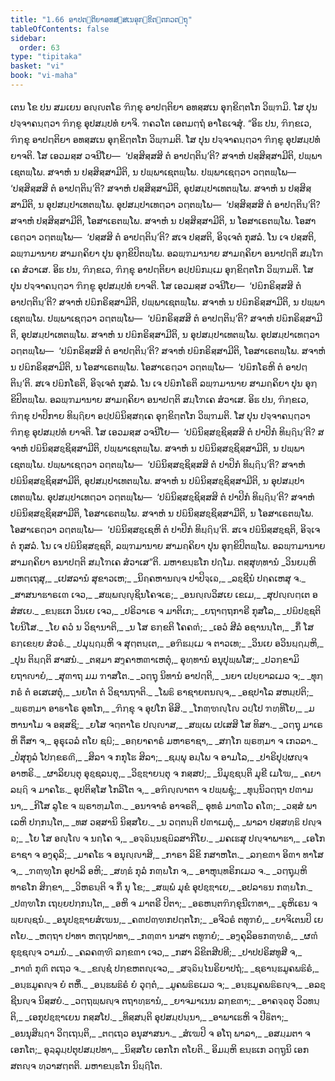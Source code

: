```yaml
---
title: "1.66 ອາປຕ຺ຕິຍາອທສ຺ສເນອຸກ຺ຂິຕ຺ຕກວຕ຺ຖຸ"
tableOfContents: false
sidebar:
  order: 63
type: "tipitaka"
basket: "vi"
book: "vi-maha"
---
```



<DynamicBreadcrumb />

<Division number="130" book="vi-maha">

<Paragraph number="545" book="vi-maha">
ເຕນ ໂຂ ປນ ສມເຍນ ອຎ຺ຎຕໂຣ ຠິກ຺ຂຸ ອາປຕ຺ຕິຍາ ອທສ຺ສເນ ອຸກ຺ຂິຕ຺ຕໂກ ວິພ຺ຠມິ. ໂສ ປຸນ ປຈ຺ຈາຄນ຺ຕ຺ວາ ຠິກ຺ຂູ ອຸປສມ຺ປທໍ ຍາຈິ. ຠຄວໂຕ ເອຕມຕ຺ຖໍ ອາໂຣເຈສຸໍ.
</Paragraph>

<Paragraph number="546" book="vi-maha">
“ອິຘ ປນ, ຠິກ຺ຂເວ, ຠິກ຺ຂຸ ອາປຕ຺ຕິຍາ ອທສ຺ສເນ ອຸກ຺ຂິຕ຺ຕໂກ ວິພ຺ຠມຕິ. ໂສ ປຸນ ປຈ຺ຈາຄນ຺ຕ຺ວາ ຠິກ຺ຂູ ອຸປສມ຺ປທໍ ຍາຈຕິ. ໂສ ເອວມສ຺ສ ວຈນີໂຍ—  ‘ປສ຺ສິສ຺ສສິ ຕໍ ອາປຕ຺ຕິນ຺’ຕິ? ສຈາຫໍ ປສ຺ສິສ຺ສາມີຕິ, ປພ຺ພາເຊຕພ຺ໂພ. ສຈາຫໍ ນ ປສ຺ສິສ຺ສາມີຕິ, ນ ປພ຺ພາເຊຕພ຺ໂພ. ປພ຺ພາເຊຕ຺ວາ ວຕ຺ຕພ຺ໂພ—  ‘ປສ຺ສິສ຺ສສິ ຕໍ ອາປຕ຺ຕິນ຺’ຕິ? ສຈາຫໍ ປສ຺ສິສ຺ສາມີຕິ, ອຸປສມ຺ປາເທຕພ຺ໂພ. ສຈາຫໍ ນ ປສ຺ສິສ຺ສາມີຕິ, ນ ອຸປສມ຺ປາເທຕພ຺ໂພ. ອຸປສມ຺ປາເທຕ຺ວາ ວຕ຺ຕພ຺ໂພ—  ‘ປສ຺ສິສ຺ສສິ ຕໍ ອາປຕ຺ຕິນ຺’ຕິ? ສຈາຫໍ ປສ຺ສິສ຺ສາມີຕິ, ໂອສາເຣຕພ຺ໂພ. ສຈາຫໍ ນ ປສ຺ສິສ຺ສາມີຕິ, ນ ໂອສາເຣຕພ຺ໂພ. ໂອສາເຣຕ຺ວາ ວຕ຺ຕພ຺ໂພ—  ‘ປສ຺ສສິ ຕໍ ອາປຕ຺ຕິນ຺’ຕິ? ສເຈ ປສ຺ສຕິ, ອິຈ຺ເຈຕໍ ກຸສລໍ. ໂນ ເຈ ປສ຺ສຕິ, ລພ຺ຠມານາຍ ສາມຄ຺ຄິຍາ ປຸນ ອຸກ຺ຂິປິຕພ຺ໂພ. ອລພ຺ຠມານາຍ ສາມຄ຺ຄິຍາ ອນາປຕ຺ຕິ ສມ຺ໂຠເຄ ສໍວາເສ.
</Paragraph>

<Paragraph number="547" book="vi-maha">
ອິຘ ປນ, ຠິກ຺ຂເວ, ຠິກ຺ຂຸ ອາປຕ຺ຕິຍາ ອປ຺ປຏິກມ຺ເມ ອຸກ຺ຂິຕ຺ຕໂກ ວິພ຺ຠມຕິ. ໂສ ປຸນ ປຈ຺ຈາຄນ຺ຕ຺ວາ ຠິກ຺ຂູ ອຸປສມ຺ປທໍ ຍາຈຕິ. ໂສ ເອວມສ຺ສ ວຈນີໂຍ—  ‘ປຏິກຣິສ຺ສສິ ຕໍ ອາປຕ຺ຕິນ຺’ຕິ? ສຈາຫໍ ປຏິກຣິສ຺ສາມີຕິ, ປພ຺ພາເຊຕພ຺ໂພ. ສຈາຫໍ ນ ປຏິກຣິສ຺ສາມີຕິ, ນ ປພ຺ພາເຊຕພ຺ໂພ. ປພ຺ພາເຊຕ຺ວາ ວຕ຺ຕພ຺ໂພ—  ‘ປຏິກຣິສ຺ສສິ ຕໍ ອາປຕ຺ຕິນ຺’ຕິ? ສຈາຫໍ ປຏິກຣິສ຺ສາມີຕິ, ອຸປສມ຺ປາເທຕພ຺ໂພ. ສຈາຫໍ ນ ປຏິກຣິສ຺ສາມີຕິ, ນ ອຸປສມ຺ປາເທຕພ຺ໂພ. ອຸປສມ຺ປາເທຕ຺ວາ ວຕ຺ຕພ຺ໂພ—  ‘ປຏິກຣິສ຺ສສິ ຕໍ ອາປຕ຺ຕິນ຺’ຕິ? ສຈາຫໍ ປຏິກຣິສ຺ສາມີຕິ, ໂອສາເຣຕພ຺ໂພ. ສຈາຫໍ ນ ປຏິກຣິສ຺ສາມີຕິ, ນ ໂອສາເຣຕພ຺ໂພ. ໂອສາເຣຕ຺ວາ ວຕ຺ຕພ຺ໂພ—  ‘ປຏິກໂຣຫິ ຕໍ ອາປຕ຺ຕິນ຺’ຕິ. ສເຈ ປຏິກໂຣຕິ, ອິຈ຺ເຈຕໍ ກຸສລໍ. ໂນ ເຈ ປຏິກໂຣຕິ ລພ຺ຠມານາຍ ສາມຄ຺ຄິຍາ ປຸນ ອຸກ຺ຂິປິຕພ຺ໂພ. ອລພ຺ຠມານາຍ ສາມຄ຺ຄິຍາ ອນາປຕ຺ຕິ ສມ຺ໂຠເຄ ສໍວາເສ.
</Paragraph>

<Paragraph number="548" book="vi-maha">
ອິຘ ປນ, ຠິກ຺ຂເວ, ຠິກ຺ຂຸ ປາປິກາຍ ທິຏ຺ຐິຍາ ອປ຺ປຏິນິສ຺ສຄ຺ເຄ ອຸກ຺ຂິຕ຺ຕໂກ ວິພ຺ຠມຕິ. ໂສ ປຸນ ປຈ຺ຈາຄນ຺ຕ຺ວາ ຠິກ຺ຂູ ອຸປສມ຺ປທໍ ຍາຈຕິ. ໂສ ເອວມສ຺ສ ວຈນີໂຍ—  ‘ປຏິນິສ຺ສຊ຺ຊິສ຺ສສິ ຕໍ ປາປິກໍ ທິຏ຺ຐິນ຺’ຕິ? ສຈາຫໍ ປຏິນິສ຺ສຊ຺ຊິສ຺ສາມີຕິ, ປພ຺ພາເຊຕພ຺ໂພ. ສຈາຫໍ ນ ປຏິນິສ຺ສຊ຺ຊິສ຺ສາມີຕິ, ນ ປພ຺ພາເຊຕພ຺ໂພ. ປພ຺ພາເຊຕ຺ວາ ວຕ຺ຕພ຺ໂພ—  ‘ປຏິນິສ຺ສຊ຺ຊິສ຺ສສິ ຕໍ ປາປິກໍ ທິຏ຺ຐິນ຺’ຕິ? ສຈາຫໍ ປຏິນິສ຺ສຊ຺ຊິສ຺ສາມີຕິ, ອຸປສມ຺ປາເທຕພ຺ໂພ. ສຈາຫໍ ນ ປຏິນິສ຺ສຊ຺ຊິສ຺ສາມີຕິ, ນ ອຸປສມ຺ປາເທຕພ຺ໂພ. ອຸປສມ຺ປາເທຕ຺ວາ ວຕ຺ຕພ຺ໂພ—  ‘ປຏິນິສ຺ສຊ຺ຊິສ຺ສສິ ຕໍ ປາປິກໍ ທິຏ຺ຐິນ຺’ຕິ? ສຈາຫໍ ປຏິນິສ຺ສຊ຺ຊິສ຺ສາມີຕິ, ໂອສາເຣຕພ຺ໂພ. ສຈາຫໍ ນ ປຏິນິສ຺ສຊ຺ຊິສ຺ສາມີຕິ, ນ ໂອສາເຣຕພ຺ໂພ. ໂອສາເຣຕ຺ວາ ວຕ຺ຕພ຺ໂພ—  ‘ປຏິນິສ຺ສຊ຺ເຊຫິ ຕໍ ປາປິກໍ ທິຏ຺ຐິນ຺’ຕິ. ສເຈ ປຏິນິສ຺ສຊ຺ຊຕິ, ອິຈ຺ເຈຕໍ ກຸສລໍ. ໂນ ເຈ ປຏິນິສ຺ສຊ຺ຊຕິ, ລພ຺ຠມານາຍ ສາມຄ຺ຄິຍາ ປຸນ ອຸກ຺ຂິປິຕພ຺ໂພ. ອລພ຺ຠມານາຍ ສາມຄ຺ຄິຍາ ອນາປຕ຺ຕິ ສມ຺ໂຠເຄ ສໍວາເສ”ຕິ.

</Paragraph>
</Division>

<Paragraph number="549" type="center" book="vi-maha">
ມຫາຂນ຺ຘໂກ ປຐໂມ.



</Paragraph>

<Paragraph number="550" type="center" book="vi-maha">
ຕສ຺ສຸທ຺ທານໍ


</Paragraph>

<Division number="131" book="vi-maha">

<Paragraph number="551" type="verses" book="vi-maha">
_ວິນຍມ຺ຫິ ມຫຕ຺ເຖສຸ,_  
_ເປສລານໍ ສຸຂາວເຫ;_  
_ນິຄ຺ຄຫານຎ຺ຈ ປາປິຈ຺ເຉ,_  
_ລຊ຺ຊີນໍ ປຄ຺ຄເຫສຸ ຈ._  

</Paragraph>

<Paragraph number="552" type="verses" book="vi-maha">
_ສາສນາຘາຣເຓ ເຈວ,_  
_ສພ຺ພຎ຺ຎຸຊິນໂຄຈເຣ;_  
_ອນຎ຺ຎວິສເຍ ເຂເມ,_  
_ສຸປຎ຺ຎຕ຺ເຕ ອສໍສເຍ._  

</Paragraph>

<Paragraph number="553" type="verses" book="vi-maha">
_ຂນ຺ຘເກ ວິນເຍ ເຈວ,_  
_ປຣິວາເຣ ຈ ມາຕິເກ;_  
_ຍຖາຕ຺ຖກາຣີ ກຸສໂລ,_  
_ປຏິປຊ຺ຊຕິ ໂຍນິໂສ._  

</Paragraph>

<Paragraph number="554" type="verses" book="vi-maha">
_ໂຍ ຄວໍ ນ ວິຊານາຕິ,_  
_ນ ໂສ ຣກ຺ຂຕິ ໂຄຄຓໍ;_  
_ເອວໍ ສີລໍ ອຊານນ຺ໂຕ,_  
_ກິໍ ໂສ ຣກ຺ເຂຍ຺ຍ ສໍວຣໍ._  

</Paragraph>

<Paragraph number="555" type="verses" book="vi-maha">
_ປມຸຏ຺ຐມ຺ຫິ ຈ ສຸຕ຺ຕນ຺ເຕ,_  
_ອຠິຘມ຺ເມ ຈ ຕາວເທ;_  
_ວິນເຍ ອວິນຏ຺ຐມ຺ຫິ,_  
_ປຸນ ຕິຏ຺ຐຕິ ສາສນໍ._  

</Paragraph>

<Paragraph number="556" type="verses" book="vi-maha">
_ຕສ຺ມາ ສງ຺ຄາຫຓາເຫຕຸໍ,_  
ອຸທ຺ທານໍ ອນຸປຸພ຺ພໂສ;_  
_ປວກ຺ຂາມິ ຍຖາຎາຍໍ,_  
_ສຸຓາຖ ມມ ຠາສໂຕ._  

</Paragraph>

<Paragraph number="557" type="verses" book="vi-maha">
_ວຕ຺ຖຸ ນິທານໍ ອາປຕ຺ຕິ,_  
_ນຍາ ເປຍ຺ຍາລເມວ ຈ;_  
_ທຸກ຺ກຣໍ ຕໍ ອເສເສຕຸໍ,_  
_ນຍໂຕ ຕໍ ວິຊານຖາຕິ._  

</Paragraph>

<Paragraph number="558" type="verses" book="vi-maha">
_ໂພຘິ ຣາຊາຍຕນຎ຺ຈ,_  
_ອຊປາໂລ ສຫມ຺ປຕິ;_  
_ພ຺ຣຫ຺ມາ ອາຬາໂຣ ອຸທໂກ,_  
_ຠິກ຺ຂຸ ຈ ອຸປໂກ ອິສິ._  

</Paragraph>

<Paragraph number="559" type="verses" book="vi-maha">
_ໂກຓ຺ຑຎ຺ໂຎ ວປ຺ໂປ ຠທ຺ທິໂຍ,_  
_ມຫານາໂມ ຈ ອສ຺ສຊິ;_  
_ຍໂສ ຈຕ຺ຕາໂຣ ປຎ຺ຎາສ,_  
_ສພ຺ເພ ເປເສສິ ໂສ ທິສາ._  

</Paragraph>

<Paragraph number="560" type="verses" book="vi-maha">
_ວຕ຺ຖຸ ມາເຣຫິ ຕິໍສາ ຈ,_  
ອຸຣຸເວລໍ ຕໂຍ ຊຏີ;_  
_ອຄ຺ຍາຄາຣໍ ມຫາຣາຊາ,_  
_ສກ຺ໂກ ພ຺ຣຫ຺ມາ ຈ ເກວລາ._  

</Paragraph>

<Paragraph number="561" type="verses" book="vi-maha">
_ປໍສຸກູລໍ ໂປກ຺ຂຣຓີ,_  
_ສິລາ ຈ ກກຸໂຘ ສິລາ;_  
_ຊມ຺ພຸ ອມ຺ໂພ ຈ ອາມໂລ,_  
_ປາຣິປຸປ຺ຜຎ຺ຈ ອາຫຣິ._  

</Paragraph>

<Paragraph number="562" type="verses" book="vi-maha">
_ຜາລິຍນ຺ຕຸ ອຸຊ຺ຊລນ຺ຕຸ,_  
_ວິຊ຺ຌາຍນ຺ຕຸ ຈ ກສ຺ສປ;_  
_ນິມຸຊ຺ຊນ຺ຕິ ມຸຂີ ເມໂຆ,_  
_ຄຍາ ລຏ຺ຐິ ຈ ມາຄໂຘ._  

</Paragraph>

<Paragraph number="563" type="verses" book="vi-maha">
ອຸປຕິສ຺ໂສ ໂກລິໂຕ ຈ,_  
_ອຠິຎ຺ຎາຕາ ຈ ປພ຺ພຊຸໍ;_  
_ທຸນ຺ນິວຕ຺ຖາ ປຓາມນາ,_  
_ກິໂສ ລູໂຂ ຈ ພ຺ຣາຫ຺ມໂຓ._  

</Paragraph>

<Paragraph number="564" type="verses" book="vi-maha">
_ອນາຈາຣໍ ອາຈຣຕິ,_  
ອຸທຣໍ ມາຓໂວ ຄໂຓ;_  
_ວສ຺ສໍ ພາເລຫິ ປກ຺ກນ຺ໂຕ,_  
_ທສ ວສ຺ສານິ ນິສ຺ສໂຍ._  

</Paragraph>

<Paragraph number="565" type="verses" book="vi-maha">
_ນ ວຕ຺ຕນ຺ຕິ ປຓາເມຕຸໍ,_  
_ພາລາ ປສ຺ສທ຺ຘິ ປຎ຺ຈ ຉ;_  
_ໂຍ ໂສ ອຎ຺ໂຎ ຈ ນຄ຺ໂຄ ຈ,_  
_ອຈ຺ຉິນ຺ນຊຏິລສາກິໂຍ._  

</Paragraph>

<Paragraph number="566" type="verses" book="vi-maha">
_ມຄເຘສຸ ປຎ຺ຈາພາຘາ,_  
_ເອໂກ ຣາຊາ ຈ ອງ຺ຄຸລິ;_  
_ມາຄໂຘ ຈ ອນຸຎ຺ຎາສິ,_  
_ກາຣາ ລິຂິ ກສາຫໂຕ._  

</Paragraph>

<Paragraph number="567" type="verses" book="vi-maha">
_ລກ຺ຂຓາ ອິຓາ ທາໂສ ຈ,_  
_ຠຓ຺ຑຸໂກ ອຸປາລິ ອຫິ;_  
_ສທ຺ຘໍ ກຸລໍ ກຓ຺ຏໂກ ຈ,_  
_ອາຫຸນ຺ທຣິກເມວ ຈ._  

</Paragraph>

<Paragraph number="568" type="verses" book="vi-maha">
_ວຕ຺ຖຸມ຺ຫິ ທາຣໂກ ສິກ຺ຂາ,_  
_ວິຫຣນ຺ຕິ ຈ ກິໍ ນຸ ໂຂ;_  
_ສພ຺ພໍ ມຸຂໍ ອຸປຊ຺ຌາເຍ,_  
_ອປລາຬນ ກຓ຺ຏໂກ._  

</Paragraph>

<Paragraph number="569" type="verses" book="vi-maha">
_ປຓ຺ຑໂກ ເຖຍ຺ຍປກ຺ກນ຺ໂຕ,_  
_ອຫິ ຈ ມາຕຣີ ປິຕາ;_  
_ອຣຫນ຺ຕຠິກ຺ຂຸນີເຠທາ,_  
_ຣຸຫິເຣນ ຈ ພ຺ຍຎ຺ຊນໍ._  

</Paragraph>

<Paragraph number="570" type="verses" book="vi-maha">
_ອນຸປຊ຺ຌາຍສໍເຆນ,_  
_ຄຓປຓ຺ຑກປຕ຺ຕໂກ;_  
_ອຈີວຣໍ ຕທຸຠຍໍ,_  
_ຍາຈິເຕນປິ ເຍ ຕໂຍ._  

</Paragraph>

<Paragraph number="571" type="verses" book="vi-maha">
_ຫຕ຺ຖາ ປາທາ ຫຕ຺ຖປາທາ,_  
_ກຓ຺ຓາ ນາສາ ຕທູຠຍໍ;_  
_ອງ຺ຄຸລິອຬກຓ຺ຑຣໍ,_  
_ຜຓໍ ຂຸຊ຺ຊຎ຺ຈ ວາມນໍ._  

</Paragraph>

<Paragraph number="572" type="verses" book="vi-maha">
_ຄລຄຓ຺ຑີ ລກ຺ຂຓາ ເຈວ,_  
_ກສາ ລິຂິຕສີປທີ;_  
_ປາປປຣິສທູສີ ຈ,_  
_ກາຓໍ ກຸຓິ ຕເຖວ ຈ._  

</Paragraph>

<Paragraph number="573" type="verses" book="vi-maha">
_ຂຎ຺ຊໍ ປກ຺ຂຫຕຎ຺ເຈວ,_  
_ສຈ຺ຉິນ຺ໄນຣິຍາປຖໍ;_  
_ຊຣານ຺ຘມູຄພຘິຣໍ,_  
_ອນ຺ຘມູຄຎ຺ຈ ຍໍ ຕຫິໍ._  

</Paragraph>

<Paragraph number="574" type="verses" book="vi-maha">
_ອນ຺ຘພຘິຣໍ ຍໍ ວຸຕ຺ຕໍ,_  
_ມູຄພຘິຣເມວ ຈ;_  
_ອນ຺ຘມູຄພຘິຣຎ຺ຈ,_  
_ອລຊ຺ຊີນຎ຺ຈ ນິສ຺ສຍໍ._  

</Paragraph>

<Paragraph number="575" type="verses" book="vi-maha">
_ວຕ຺ຖພ຺ພຎ຺ຈ ຕຖາທ຺ຘານໍ,_  
_ຍາຈມາເນນ ລກ຺ຂຓາ;_  
_ອາຄຈ຺ຉຕຸ ວິວທນ຺ຕິ,_  
_ເອກຸປຊ຺ຌາເຍນ ກສ຺ສໂປ._  

</Paragraph>

<Paragraph number="576" type="verses" book="vi-maha">
_ທິສ຺ສນ຺ຕິ ອຸປສມ຺ປນ຺ນາ,_  
_ອາພາເຘຫິ ຈ ປີຬິຕາ;_  
_ອນນຸສິຏ຺ຐາ ວິຕ຺ເຖນ຺ຕິ,_  
_ຕຕ຺ເຖວ ອນຸສາສນາ._  

</Paragraph>

<Paragraph number="577" type="verses" book="vi-maha">
_ສໍເຆປິ ຈ ອໂຖ ພາລາ,_  
_ອສມ຺ມຕາ ຈ ເອກໂຕ;_  
ອຸລ຺ລຸມ຺ປຕຸປສມ຺ປທາ,_  
_ນິສ຺ສໂຍ ເອກໂກ ຕໂຍຕິ._  


</Paragraph>
</Division>

<Paragraph number="578" type="center" book="vi-maha">
ອິມມ຺ຫິ ຂນ຺ຘເກ ວຕ຺ຖູນິ ເອກສຕຎ຺ຈ ທ຺ວາສຕ຺ຕຕິ.



</Paragraph>

<Paragraph number="579" type="center" book="vi-maha">
ມຫາຂນ຺ຘໂກ ນິຏ຺ຐິໂຕ.
</Paragraph>